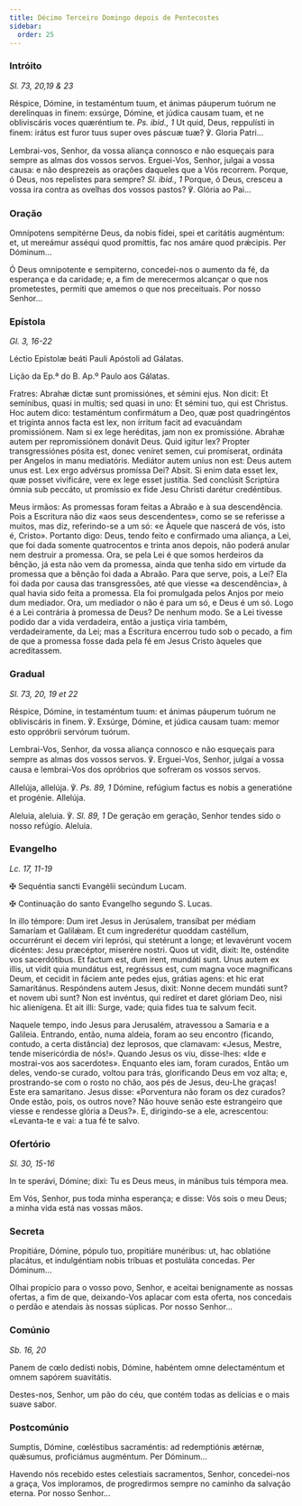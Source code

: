 ```yaml
---
title: Décimo Terceiro Domingo depois de Pentecostes
sidebar:
  order: 25
---
```


### Intróito

<em>Sl. 73, 20,19 & 23</em>

<div class="side-by-side not-content">

Réspice, Dómine, in testaméntum tuum, et ánimas páuperum tuórum ne derelínquas in finem: exsúrge, Dómine, et júdica causam tuam, et ne obliviscáris voces quæréntium te. <em>Ps. ibid., 1</em> Ut quid, Deus, reppulísti in finem: irátus est furor tuus super oves páscuæ tuæ? ℣. Gloria Patri...

Lembrai-vos, Senhor, da vossa aliança connosco e não esqueçais para sempre as almas dos vossos servos. Erguei-Vos, Senhor, julgai a vossa causa: e não desprezeis as orações daqueles que a Vós recorrem. Porque, ó Deus, nos repelistes para sempre? <em>Sl. ibid., 1</em> Porque, ó Deus, cresceu a vossa ira contra as ovelhas dos vossos pastos? ℣. Glória ao Pai...

</div>

### Oração

<div class="side-by-side not-content">

Omnípotens sempitérne Deus, da nobis fídei, spei et caritátis augméntum: et, ut mereámur asséqui quod promíttis, fac nos amáre quod prǽcipis. Per Dóminum...

Ó Deus omnipotente e sempiterno, concedei-nos o aumento da fé, da esperança e da caridade; e, a fim de merecermos alcançar o que nos prometestes, permiti que amemos o que nos preceituais. Por nosso Senhor...

</div>

### Epístola

<em>Gl. 3, 16-22</em>

<div class="side-by-side not-content">

Léctio Epístolæ beáti Pauli Apóstoli ad Gálatas.

Lição da Ep.ª do B. Ap.º Paulo aos Gálatas.

Fratres: Abrahæ dictæ sunt promissiónes, et sémini ejus. Non dicit: Et semínibus, quasi in multis; sed quasi in uno: Et sémini tuo, qui est Christus. Hoc autem dico: testaméntum confirmátum a Deo, quæ post quadringéntos et trigínta annos facta est lex, non írritum facit ad evacuándam promissiónem. Nam si ex lege heréditas, jam non ex promissióne. Abrahæ autem per repromissiónem donávit Deus. Quid igitur lex? Propter transgressiónes pósita est, donec veníret semen, cui promíserat, ordináta per Angelos in manu mediatóris. Mediátor autem uníus non est: Deus autem unus est. Lex ergo advérsus promíssa Dei? Absit. Si enim data esset lex, quæ posset vivificáre, vere ex lege esset justítia. Sed conclúsit Scriptúra ómnia sub peccáto, ut promíssio ex fide Jesu Christi darétur credéntibus.

Meus irmãos: As promessas foram feitas a Abraão e à sua descendência. Pois a Escritura não diz «aos seus descendentes», como se se referisse a muitos, mas diz, referindo-se a um só: «e Àquele que nascerá de vós, isto é, Cristo». Portanto digo: Deus, tendo feito e confirmado uma aliança, a Lei, que foi dada somente quatrocentos e trinta anos depois, não poderá anular nem destruir a promessa. Ora, se pela Lei é que somos herdeiros da bênção, já esta não vem da promessa, ainda que tenha sido em virtude da promessa que a bênção foi dada a Abraão. Para que serve, pois, a Lei? Ela foi dada por causa das transgressões, até que viesse «a descendência», à qual havia sido feita a promessa. Ela foi promulgada pelos Anjos por meio dum mediador. Ora, um mediador o não é para um só, e Deus é um só. Logo é a Lei contrária à promessa de Deus? De nenhum modo. Se a Lei tivesse podido dar a vida verdadeira, então a justiça viria também, verdadeiramente, da Lei; mas a Escritura encerrou tudo sob o pecado, a fim de que a promessa fosse dada pela fé em Jesus Cristo àqueles que acreditassem.

</div>

### Gradual

<em>Sl. 73, 20, 19 et 22</em>

<div class="side-by-side not-content">

Réspice, Dómine, in testaméntum tuum: et ánimas páuperum tuórum ne obliviscáris in finem. ℣. Exsúrge, Dómine, et júdica causam tuam: memor esto oppróbrii servórum tuórum.

Lembrai-Vos, Senhor, da vossa aliança connosco e não esqueçais para sempre as almas dos vossos servos. ℣. Erguei-Vos, Senhor, julgai a vossa causa e lembrai-Vos dos opróbrios que sofreram os vossos servos.

Allelúja, allelúja. ℣. <em>Ps. 89, 1</em> Dómine, refúgium factus es nobis a generatióne et progénie. Allelúja.

Aleluia, aleluia. ℣. <em>Sl. 89, 1</em> De geração em geração, Senhor tendes sido o nosso refúgio. Aleluia.

</div>

### Evangelho

<em>Lc. 17, 11-19</em>

<div class="side-by-side not-content">

<span class="cross text-red-500">✠</span> Sequéntia sancti Evangélii secúndum Lucam.

<span class="cross text-red-500">✠</span> Continuação do santo Evangelho segundo S. Lucas.

In illo témpore: Dum iret Jesus in Jerúsalem, transíbat per médiam Samaríam et Galilǽam. Et cum ingrederétur quoddam castéllum, occurrérunt ei decem viri leprósi, qui stetérunt a longe; et levavérunt vocem dicéntes: Jesu præcéptor, miserére nostri. Quos ut vidit, dixit: Ite, osténdite vos sacerdótibus. Et factum est, dum irent, mundáti sunt. Unus autem ex illis, ut vidit quia mundátus est, regréssus est, cum magna voce magníficans Deum, et cecidit in fáciem ante pedes ejus, grátias agens: et hic erat Samaritánus. Respóndens autem Jesus, dixit: Nonne decem mundáti sunt? et novem ubi sunt? Non est invéntus, qui redíret et daret glóriam Deo, nisi hic alienígena. Et ait illi: Surge, vade; quia fides tua te salvum fecit.

Naquele tempo, indo Jesus para Jerusalém, atravessou a Samaria e a Galileia. Entrando, então, numa aldeia, foram ao seu encontro (ficando, contudo, a certa distância) dez leprosos, que clamavam: «Jesus, Mestre, tende misericórdia de nós!». Quando Jesus os viu, disse-lhes: «Ide e mostrai-vos aos sacerdotes». Enquanto eles iam, foram curados, Então um deles, vendo-se curado, voltou para trás, glorificando Deus em voz alta; e, prostrando-se com o rosto no chão, aos pés de Jesus, deu-Lhe graças! Este era samaritano. Jesus disse: «Porventura não foram os dez curados? Onde estão, pois, os outros nove? Não houve senão este estrangeiro que viesse e rendesse glória a Deus?». E, dirigindo-se a ele, acrescentou: «Levanta-te e vai: a tua fé te salvo.

</div>

### Ofertório

<em>Sl. 30, 15-16</em>

<div class="side-by-side not-content">

In te sperávi, Dómine; dixi: Tu es Deus meus, in mánibus tuis témpora mea.

Em Vós, Senhor, pus toda minha esperança; e disse: Vós sois o meu Deus; a minha vida está nas vossas mãos.

</div>

### Secreta

<div class="side-by-side not-content">

Propitiáre, Dómine, pópulo tuo, propitiáre munéribus: ut, hac oblatióne placátus, et indulgéntiam nobis tríbuas et postuláta concedas. Per Dóminum...

Olhai propício para o vosso povo, Senhor, e aceitai benignamente as nossas ofertas, a fim de que, deixando-Vos aplacar com esta oferta, nos concedais o perdão e atendais às nossas súplicas. Por nosso Senhor...

</div>

### Comúnio

<em>Sb. 16, 20</em>

<div class="side-by-side not-content">

Panem de cœlo dedísti nobis, Dómine, habéntem omne delectaméntum et omnem sapórem suavitátis.

Destes-nos, Senhor, um pão do céu, que contém todas as delícias e o mais suave sabor.

</div>

### Postcomúnio

<div class="side-by-side not-content">

Sumptis, Dómine, cœléstibus sacraméntis: ad redemptiónis ætérnæ, quǽsumus, proficiámus augméntum. Per Dóminum...

Havendo nós recebido estes celestiais sacramentos, Senhor, concedei-nos a graça, Vos imploramos, de progredirmos sempre no caminho da salvação eterna. Por nosso Senhor...

</div>
